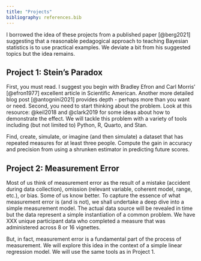 ```yaml
---
title: "Projects"
bibliography: references.bib
---
```


I borrowed the idea of these projects from a published paper [@berg2021] suggesting that a reasonable pedagogical approach to teaching Bayesian statistics is to use practical examples. We deviate a bit from his suggested topics but the idea remains.

## Project 1: Stein's Paradox

First, you must read. I suggest you begin with Bradley Efron and Carl Morris' [@efron1977] excellent article in Scientific American. Another more detailed blog post [@antognini2021] provides depth - perhaps more than you want or need. Second, you need to start thinking about the problem. Look at this resource: @keil2018 and @clark2019 for some ideas about how to demonstrate the effect. We will tackle this problem with a variety of tools including (but not limited to) Python, R, Quarto, and Stan.

::: {.callout-tip title="Project 1 Aims"}
Find, create, simulate, or imagine (and then simulate) a dataset that has repeated measures for at least three people. Compute the gain in accuracy and precision from using a shrunken estimator in predicting future scores.
:::

## Project 2: Measurement Error

Most of us think of measurement error as the result of a mistake (accident during data collection), omission (relevant variable, coherent model, range, etc.), or bias. Some of us know better. To capture the essence of what measurement error is (and is not), we shall undertake a deep dive into a simple measurement model. The actual data source will be revealed in time but the data represent a simple instantiation of a common problem. We have XXX unique participant data who completed a measure that was administered across 8 or 16 vignettes.

But, in fact, measurement error is a fundamental part of the process of measurement. We will explore this idea in the context of a simple linear regression model. We will use the same tools as in Project 1.
